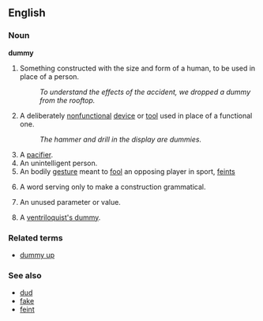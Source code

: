 ==English==

===Noun===
'''dummy'''

# Something constructed with the size and form of a human, to be used in place of a person.
#: ''To understand the effects of the accident, we dropped a dummy from the rooftop.''
# A deliberately [[nonfunctional]] [[device]] or [[tool]] used in place of a functional one.
#: ''The hammer and drill in the display are dummies.''
# <!--Dialect?--> A [[pacifier]].
# An unintelligent person.
# <!--Dialect?--> An bodily [[gesture]] meant to [[fool]] an opposing player in sport, [[feint]]s
# {{linguistics}} A word serving only to make a construction grammatical.
# {{complang}} An unused parameter or value.
# A [[ventriloquist's dummy]].

===Related terms===
*[[dummy up]]

===See also===
*[[dud]]
*[[fake]]
*[[feint]]